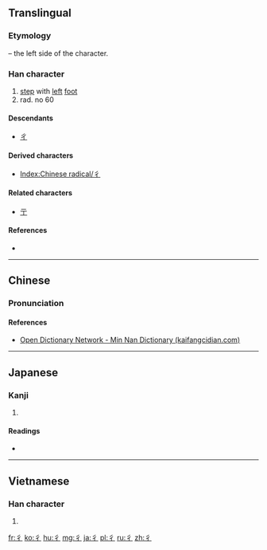==Translingual==
{{stroke order|type=animate}}
===Etymology===
{{Han simp|行}} – the left side of the character.

===Han character===
{{Han char|rn=60|rad=彳|as=00|sn=3|four=2020<sub>2</sub>|canj=竹人 (HO), X竹人 (XHO)}}

# [[step]] with [[left]] [[foot]]
# rad. no 60

====Descendants====
*[[ㄔ]]

====Derived characters====
* [[Index:Chinese radical/彳]]

====Related characters====
* [[亍]]

====References====
* {{Han ref|kx=0365.010|dkj=10037|dj=0684.220|hdz=20811.010|uh=5F73|ud=24435|bh=C94C|bd=51532}}

----

==Chinese==
{{zh-hanzi-box|[[彳]]}}

===Pronunciation===
{{zh-pron
|m=chì
|c=cik1
|h=pfs=chhit
|mn=chhek
|w=
|mc=y
|oc=
|ma=|ma2=
|cat=v
}}

====References====
*[http://kaifangcidian.com/han/minnan/%E5%BD%B3 Open Dictionary Network - Min Nan Dictionary (kaifangcidian.com)]

----

==Japanese==

===Kanji===
{{ja-kanji|grade=|rs=彳00}}

# {{defn|lang=ja|sort=彳00}}

====Readings====
* {{ja-readings|on=[[てき]] (teki)|kun=}}

----

==Vietnamese==

===Han character===
{{vi-readings|rs=彳00| hanviet = sách}}

# {{defn|lang=vi|sort=彳00}}

[[Category:CJKV radicals| ]]

[[fr:彳]]
[[ko:彳]]
[[hu:彳]]
[[mg:彳]]
[[ja:彳]]
[[pl:彳]]
[[ru:彳]]
[[zh:彳]]